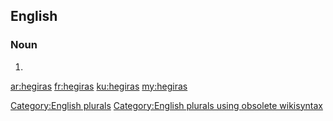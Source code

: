 ==English==

===Noun===
{{head|en}}

# {{plural of|hegira}}

[[Category:English plurals]][[Category:English plurals using obsolete wikisyntax]]

[[ar:hegiras]]
[[fr:hegiras]]
[[ku:hegiras]]
[[my:hegiras]]